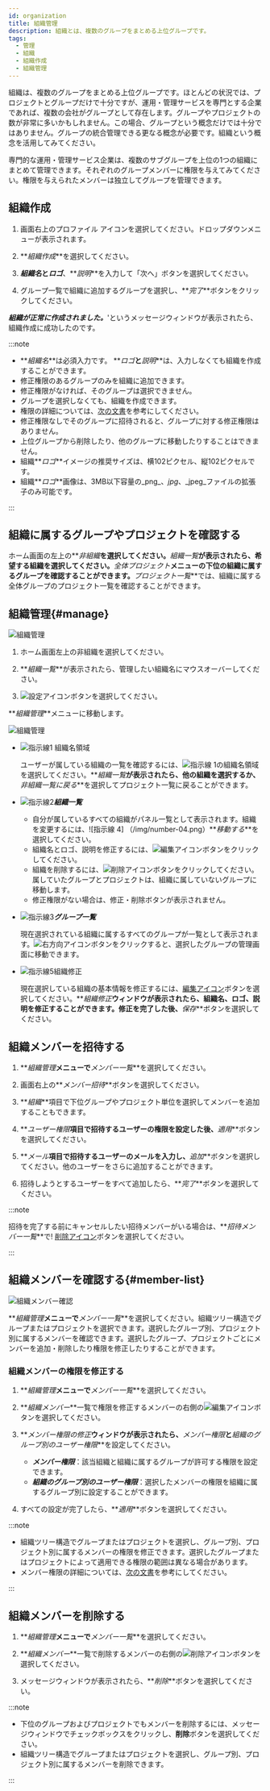 ```yaml
---
id: organization
title: 組織管理
description: 組織とは、複数のグループをまとめる上位グループです。
tags:
  - 管理
  - 組織
  - 組織作成
  - 組織管理
---
```


組織は、複数のグループをまとめる上位グループです。ほとんどの状況では、プロジェクトとグループだけで十分ですが、運用・管理サービスを専門とする企業であれば、複数の会社がグループとして存在します。グループやプロジェクトの数が非常に多いかもしれません。この場合、グループという概念だけでは十分ではありません。グループの統合管理できる更なる概念が必要です。組織という概念を活用してみてください。

専門的な運用・管理サービス企業は、複数のサブグループを上位の1つの組織にまとめて管理できます。それぞれのグループメンバーに権限を与えてみてください。権限を与えられたメンバーは独立してグループを管理できます。

## 組織作成

1.  画面右上のプロファイル アイコンを選択してください。ドロップダウンメニューが表示されます。

2.  **_組織作成_**を選択してください。

3.  **_組織名_**と**_ロゴ_**、**_説明_**を入力して「次へ」ボタンを選択してください。

4.  グループ一覧で組織に追加するグループを選択し、**_完了_**ボタンをクリックしてください。

**_組織が正常に作成されました。_**'というメッセージウィンドウが表示されたら、組織作成に成功したのです。

:::note

-   **_組織名_**は必須入力です。 **_ロゴ_**と**_説明_**は、入力しなくても組織を作成することができます。
-   修正権限のあるグループのみを組織に追加できます。
-   修正権限がなければ、そのグループは選択できません。
-   グループを選択しなくても、組織を作成できます。
-   権限の詳細については、[次の文書](project-structure#project-auth)を参考にしてください。
-   修正権限なしでそのグループに招待されると、グループに対する修正権限はありません。
-   上位グループから削除したり、他のグループに移動したりすることはできません。
-   組織**_ロゴ_**イメージの推奨サイズは、横102ピクセル、縦102ピクセルです。 
-   組織**_ロゴ_**画像は、3MB以下容量の_png_、_jpg_、_jpeg_ファイルの拡張子のみ可能です。

:::

## 組織に属するグループやプロジェクトを確認する

ホーム画面の左上の**_非組織_**を選択してください。**_組織一覧_**が表示されたら、希望する組織を選択してください。**_全体プロジェクト_**メニューの下位の組織に属するグループを確認することができます。**_プロジェクト一覧_**では、組織に属する全体グループのプロジェクト一覧を確認することができます。

## 組織管理{#manage}

![組織管理](/img/project-organize-manage.png)

1.  ホーム画面左上の非組織を選択してください。

2.  **_組織一覧_**が表示されたら、管理したい組織名にマウスオーバーしてください。 

3.  ![設定アイコン](/img/ico-setting.svg)ボタンを選択してください。

**_組織管理_**メニューに移動します。

![組織管理](/img/project-organize-manage-group.png)

-   ![指示線1](/img/number-01.png) 組織名領域

    ユーザーが属している組織の一覧を確認するには、![指示線 1](/img/number-01.png)の組織名領域を選択してください。**_組織一覧_**が表示されたら、他の組織を選択するか、**_非組織一覧に戻る_**を選択してプロジェクト一覧に戻ることができます。

-   ![指示線2](/img/number-02.png)**_組織一覧_**

    -   自分が属しているすべての組織がパネル一覧として表示されます。組織を変更するには、![指示線 4] （/img/number-04.png）**_移動する_**を選択してください。
    -   組織名とロゴ、説明を修正するには、![編集アイコン](/img/ico-edit.svg)ボタンをクリックしてください。
    -   組織を削除するには、![削除アイコン](/img/ico-trash.svg)ボタンをクリックしてください。属していたグループとプロジェクトは、組織に属していないグループに移動します。
    -   修正権限がない場合は、修正・削除ボタンが表示されません。

-   ![指示線3](/img/number-03.png)**_グループ一覧_**

    現在選択されている組織に属するすべてのグループが一覧として表示されます。![右方向アイコン](/img/right-arrow.svg)ボタンをクリックすると、選択したグループの管理画面に移動できます。

-   ![指示線5](/img/number-05.png)組織修正

    現在選択している組織の基本情報を修正するには、[編集アイコン](/img/ico-edit.svg)ボタンを選択してください。**_組織修正_**ウィンドウが表示されたら、組織名、ロゴ、説明を修正することができます。修正を完了した後、**_保存_**ボタンを選択してください。

## 組織メンバーを招待する

1.  **_組織管理_**メニューで**_メンバー一覧_**を選択してください。

2.  画面右上の**_メンバー招待_**ボタンを選択してください。

3.  **_組織_**項目で下位グループやプロジェクト単位を選択してメンバーを追加することもできます。

4.  **_ユーザー権限_**項目で招待するユーザーの権限を設定した後、**_適用_**ボタンを選択してください。

5.  **_メール_**項目で招待するユーザーのメールを入力し、**_追加_**ボタンを選択してください。他のユーザーをさらに追加することができます。

6.  招待しようとするユーザーをすべて追加したら、**_完了_**ボタンを選択してください。

:::note

招待を完了する前にキャンセルしたい招待メンバーがいる場合は、**_招待メンバー一覧_**で! [削除アイコン](/img/ico-trash-red.svg)ボタンを選択してください。

:::

## 組織メンバーを確認する{#member-list}

![組織メンバー確認](/img/organization-member.png)

**_組織管理_**メニューで**_メンバー一覧_**を選択してください。組織ツリー構造でグループまたはプロジェクトを選択できます。選択したグループ別、プロジェクト別に属するメンバーを確認できます。選択したグループ、プロジェクトごとにメンバーを追加・削除したり権限を修正したりすることができます。

### 組織メンバーの権限を修正する

1.  **_組織管理_**メニューで**_メンバー一覧_**を選択してください。

2.  **_組織メンバー_**一覧で権限を修正するメンバーの右側の![編集アイコン](/img/ico-edit.svg)ボタンを選択してください。 

3.  **_メンバー権限の修正_**ウィンドウが表示されたら、**_メンバー権限_**と**_組織のグループ別のユーザー権限_**を設定してください。

    -   **_メンバー権限_**：該当組織と組織に属するグループが許可する権限を設定できます。
    -   **_組織のグループ別のユーザー権限_**：選択したメンバーの権限を組織に属するグループ別に設定することができます。

4.  すべての設定が完了したら、**_適用_**ボタンを選択してください。

:::note

-   組織ツリー構造でグループまたはプロジェクトを選択し、グループ別、プロジェクト別に属するメンバーの権限を修正できます。選択したグループまたはプロジェクトによって適用できる権限の範囲は異なる場合があります。
-   メンバー権限の詳細については、[次の文書](project-structure#project-auth)を参考にしてください。

:::

## 組織メンバーを削除する

1.  **_組織管理_**メニューで**_メンバー一覧_**を選択してください。

2.  **_組織メンバー_**一覧で削除するメンバーの右側の![削除アイコン](/img/ico-trash-red.svg)ボタンを選択してください。 

3.  メッセージウィンドウが表示されたら、**_削除_**ボタンを選択してください。

:::note

-   下位のグループおよびプロジェクトでもメンバーを削除するには、メッセージウィンドウでチェックボックスをクリックし、**削除**ボタンを選択してください。
-   組織ツリー構造でグループまたはプロジェクトを選択し、グループ別、プロジェクト別に属するメンバーを削除できます。

:::
